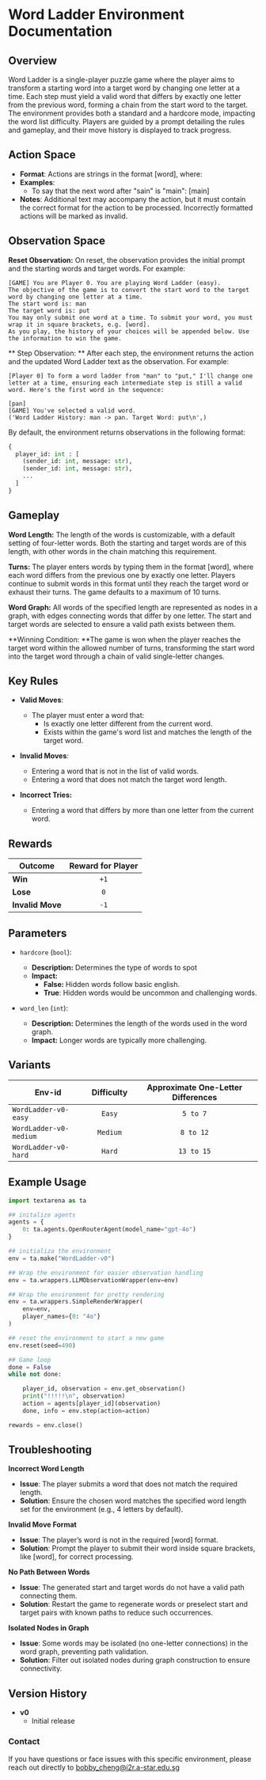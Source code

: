 # Word Ladder Environment Documentation

## Overview

Word Ladder is a single-player puzzle game where the player aims to transform a starting word into a target word by changing one letter at a time. Each step must yield a valid word that differs by exactly one letter from the previous word, forming a chain from the start word to the target. The environment provides both a standard and a hardcore mode, impacting the word list difficulty. Players are guided by a prompt detailing the rules and gameplay, and their move history is displayed to track progress.

## Action Space
- **Format**: Actions are strings in the format [word], where:
- **Examples**:
    - To say that the next word after "sain" is "main": [main]
- **Notes**: Additional text may accompany the action, but it must contain the correct format for the action to be processed. Incorrectly formatted actions will be marked as invalid.

## Observation Space
**Reset Observation:**
On reset, the observation provides the initial prompt and the starting words and target words. For example:
```plaintext
[GAME] You are Player 0. You are playing Word Ladder (easy).
The objective of the game is to convert the start word to the target word by changing one letter at a time.
The start word is: man
The target word is: put
You may only submit one word at a time. To submit your word, you must wrap it in square brackets, e.g. [word].
As you play, the history of your choices will be appended below. Use the information to win the game.
```

** Step Observation: **
After each step, the environment returns the action and the updated Word Ladder text as the observation. For example:
```plaintext
[Player 0] To form a word ladder from "man" to "put," I'll change one letter at a time, ensuring each intermediate step is still a valid word. Here's the first word in the sequence:

[pan]
[GAME] You've selected a valid word.
('Word Ladder History: man -> pan. Target Word: put\n',)
```

By default, the environment returns observations in the following format:
```python
{
  player_id: int : [
    (sender_id: int, message: str),
    (sender_id: int, message: str),
    ...
  ]
}
```

## Gameplay
**Word Length:** The length of the words is customizable, with a default setting of four-letter words. Both the starting and target words are of this length, with other words in the chain matching this requirement.

**Turns:** The player enters words by typing them in the format [word], where each word differs from the previous one by exactly one letter. Players continue to submit words in this format until they reach the target word or exhaust their turns. The game defaults to a maximum of 10 turns.

**Word Graph:** All words of the specified length are represented as nodes in a graph, with edges connecting words that differ by one letter. The start and target words are selected to ensure a valid path exists between them.

**Winning Condition: **The game is won when the player reaches the target word within the allowed number of turns, transforming the start word into the target word through a chain of valid single-letter changes.

## Key Rules
- **Valid Moves**:
    - The player must enter a word that:
        - Is exactly one letter different from the current word.
        - Exists within the game's word list and matches the length of the target word.

- **Invalid Moves**:
    - Entering a word that is not in the list of valid words.
    - Entering a word that does not match the target word length.

- **Incorrect Tries:**
    - Entering a word that differs by more than one letter from the current word.

## Rewards
| Outcome          | Reward for Player  |
|------------------|:------------------:|
| **Win**          |       `+1`         |
| **Lose**         |       `0`          |
| **Invalid Move** |       `-1`         |

## Parameters

- `hardcore` (`bool`):
    - **Description:** Determines the type of words to spot
    - **Impact:**
        - **False:** Hidden words follow basic english.
        - **True**: Hidden words would be uncommon and challenging words.

- `word_len` (`int`):
    - **Description:** Determines the length of the words used in the word graph.
    - **Impact:** Longer words are typically more challenging. 

## Variants

| Env-id                      | Difficulty | Approximate One-Letter Differences |
|-----------------------------|:----------:|:--------:|
| `WordLadder-v0-easy`        | `Easy`     | `5 to 7`      |
| `WordLadder-v0-medium`      | `Medium`   | `8 to 12`     |
| `WordLadder-v0-hard`        | `Hard`     | `13 to 15`     |


## Example Usage
```python
import textarena as ta

## initalize agents
agents = {
    0: ta.agents.OpenRouterAgent(model_name="gpt-4o")
}

## initializa the environment
env = ta.make("WordLadder-v0")

## Wrap the environment for easier observation handling
env = ta.wrappers.LLMObservationWrapper(env=env)

## Wrap the environment for pretty rendering
env = ta.wrappers.SimpleRenderWrapper(
    env=env,
    player_names={0: "4o"}
)

## reset the environment to start a new game
env.reset(seed=490)

## Game loop
done = False
while not done:

    player_id, observation = env.get_observation()
    print("!!!!!\n", observation)
    action = agents[player_id](observation)
    done, info = env.step(action=action)

rewards = env.close()
```

## Troubleshooting

**Incorrect Word Length**
- **Issue**: The player submits a word that does not match the required length.
- **Solution**: Ensure the chosen word matches the specified word length set for the environment (e.g., 4 letters by default).

**Invalid Move Format**
- **Issue**: The player’s word is not in the required [word] format.
- **Solution**: Prompt the player to submit their word inside square brackets, like [word], for correct processing.

**No Path Between Words**
- **Issue**: The generated start and target words do not have a valid path connecting them.
- **Solution**: Restart the game to regenerate words or preselect start and target pairs with known paths to reduce such occurrences.

**Isolated Nodes in Graph**
- **Issue**: Some words may be isolated (no one-letter connections) in the word graph, preventing path validation.
- **Solution**: Filter out isolated nodes during graph construction to ensure connectivity.


## Version History
- **v0**
  - Initial release 


### Contact
If you have questions or face issues with this specific environment, please reach out directly to bobby_cheng@i2r.a-star.edu.sg